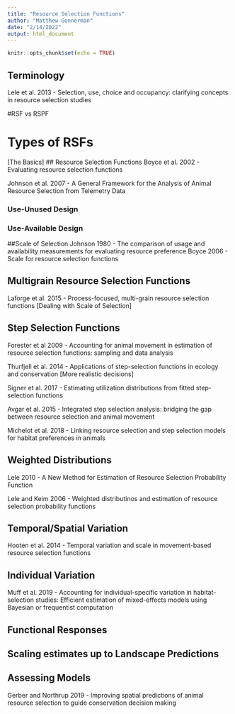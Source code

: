 ```yaml
---
title: "Resource Selection Functions"
author: "Matthew Gonnerman"
date: "2/14/2022"
output: html_document
---
```


```r
knitr::opts_chunk$set(echo = TRUE)
```

## Terminology
Lele et al. 2013 - Selection, use, choice and occupancy: clarifying concepts in resource selection studies

#RSF vs RSPF


# Types of RSFs
[The Basics]
## Resource Selection Functions
Boyce et al. 2002 - Evaluating resource selection functions

Johnson et al. 2007 - A General Framework for the Analysis of Animal Resource Selection from Telemetry Data

### Use-Unused Design

### Use-Available Design

##Scale of Selection
Johnson 1980 - The comparison of usage and availability measurements for evaluating resource preference
Boyce 2006 - Scale for resource selection functions


## Multigrain Resource Selection Functions
Laforge et al. 2015 - Process-focused, multi-grain resource selection functions
[Dealing with Scale of Selection]

## Step Selection Functions
Forester et al 2009 - Accounting for animal movement in estimation of resource selection functions: sampling and data analysis

Thurfjell et al. 2014 - Applications of step-selection functions in ecology and conservation
[More realistic decisions]

Signer et al. 2017 - Estimating utilization distributions from fitted step-selection functions

Avgar et al. 2015 - Integrated step selection analysis: bridging the gap between resource selection and animal movement

Michelot et al. 2018 - Linking resource selection and step selection models for habitat preferences in animals

## Weighted Distributions
Lele 2010 - A New Method for Estimation of Resource Selection Probability Function

Lele and Keim 2006 - Weighted distributinos and estimation of resource selection probability functions

## Temporal/Spatial Variation
Hooten et al. 2014 - Temporal variation and scale in movement-based resource selection functions

## Individual Variation
Muff et al. 2019 - Accounting for individual-specific variation in habitat-selection studies: Efficient estimation of mixed-effects models using Bayesian or frequentist computation

## Functional Responses

## Scaling estimates up to Landscape Predictions

## Assessing Models
Gerber and Northrup 2019 - Improving spatial predictions of animal resource selection to guide conservation decision making